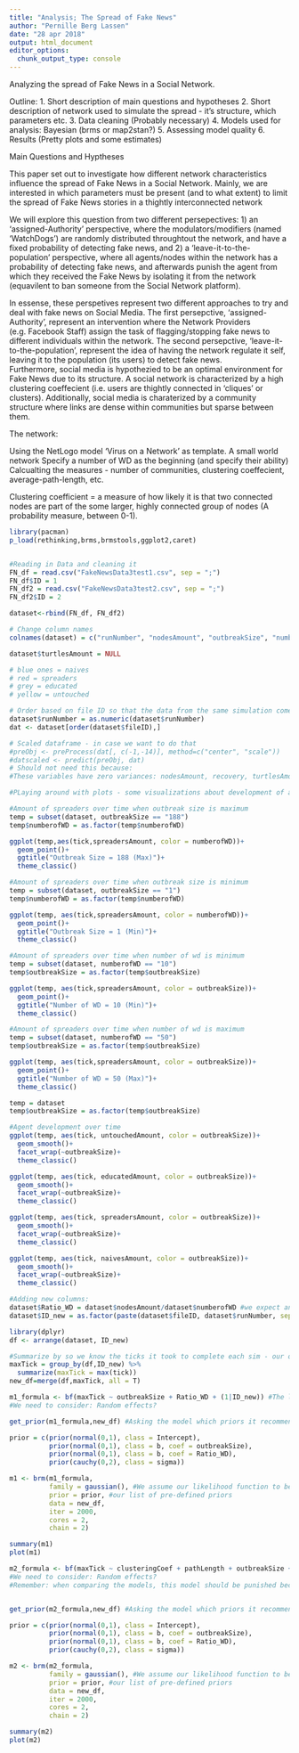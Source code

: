```yaml
---
title: "Analysis; The Spread of Fake News"
author: "Pernille Berg Lassen"
date: "28 apr 2018"
output: html_document
editor_options: 
  chunk_output_type: console
---
```


Analyzing the spread of Fake News in a Social Network.

Outline:
  1. Short description of main questions and hypotheses 
  2. Short description of network used to simulate the spread - it's structure, which parameters etc.
  3. Data cleaning (Probably necessary)
  4. Models used for analysis: Bayesian (brms or map2stan?)
  5. Assessing model quality
  6. Results (Pretty plots and some estimates)
  

Main Questions and Hyptheses 

This paper set out to investigate how different network characteristics influence the spread of Fake News in a Social Network. Mainly, we are interested in which parameters must be present (and to what extent) to limit the spread of Fake News stories in a thightly interconnected network

  We will explore this question from two different persepectives: 1) an 'assigned-Authority' perspective, where the modulators/modifiers (named 'WatchDogs') are randomly distributed throughtout the network, and have a fixed probability of detecting fake news, and 2) a 'leave-it-to-the-population' perspective, where all agents/nodes within the network has a probability of detecting fake news, and afterwards punish the agent from which they received the Fake News by isolating it from the network (equavilent to ban someone from the Social Network platform).
  
  In essense, these perspetives represent two different approaches to try and deal with fake news on Social Media. The first persepctive, 'assigned-Authority', represent an intervention where the Network Providers (e.g. Facebook Staff) assign the task of flagging/stopping fake news to different individuals within the network. The second persepctive, 'leave-it-to-the-population', represent the idea of having the network regulate it self, leaving it to the population (its users) to detect fake news.  
  Furthermore, social media is hypothezied to be an optimal environment for Fake News due to its structure. A social network is characterized by a high clustering coeffecient (i.e. users are thightly connected in 'cliques' or clusters). Additionally, social media is charaterized by a community structure where links are dense within communities but sparse between them.
  
  

The network:

Using the NetLogo model 'Virus on a Network' as template. 
A small world network
Specify a number of WD as the beginning (and specify their ability)
Calcualting the measures - number of communities, clustering coeffecient, average-path-length, etc. 
  

  Clustering coefficient = a measure of how likely it is that two connected nodes are part of the some larger, highly connected group of nodes (A probability measure, between 0-1).


```r
library(pacman)
p_load(rethinking,brms,brmstools,ggplot2,caret)


#Reading in Data and cleaning it
FN_df = read.csv("FakeNewsData3test1.csv", sep = ";")
FN_df$ID = 1
FN_df2 = read.csv("FakeNewsData3test2.csv", sep = ";")
FN_df2$ID = 2

dataset<-rbind(FN_df, FN_df2)

# Change column names
colnames(dataset) = c("runNumber", "nodesAmount", "outbreakSize", "numberofWD", "recovery", "tick", "turtlesAmount", "clusteringCoef", "pathLength", "naivesAmount", "spreadersAmount", "educatedAmount", "untouchedAmount", "fileID")

dataset$turtlesAmount = NULL

# blue ones = naives
# red = spreaders
# grey = educated
# yellow = untouched

# Order based on file ID so that the data from the same simulation comes together
dataset$runNumber = as.numeric(dataset$runNumber)
dat <- dataset[order(dataset$fileID),]

# Scaled dataframe - in case we want to do that
#preObj <- preProcess(dat[, c(-1,-14)], method=c("center", "scale"))
#datscaled <- predict(preObj, dat)
# Should not need this because:
#These variables have zero variances: nodesAmount, recovery, turtlesAmount

```

```r
#PLaying around with plots - some visualizations about development of agents over time

#Amount of spreaders over time when outbreak size is maximum
temp = subset(dataset, outbreakSize == "188")
temp$numberofWD = as.factor(temp$numberofWD)

ggplot(temp,aes(tick,spreadersAmount, color = numberofWD))+
  geom_point()+
  ggtitle("Outbreak Size = 188 (Max)")+
  theme_classic()

#Amount of spreaders over time when outbreak size is minimum
temp = subset(dataset, outbreakSize == "1")
temp$numberofWD = as.factor(temp$numberofWD)

ggplot(temp, aes(tick,spreadersAmount, color = numberofWD))+
  geom_point()+
  ggtitle("Outbreak Size = 1 (Min)")+
  theme_classic()

#Amount of spreaders over time when number of wd is minimum
temp = subset(dataset, numberofWD == "10")
temp$outbreakSize = as.factor(temp$outbreakSize)

ggplot(temp, aes(tick,spreadersAmount, color = outbreakSize))+
  geom_point()+
  ggtitle("Number of WD = 10 (Min)")+
  theme_classic()

#Amount of spreaders over time when number of wd is maximum
temp = subset(dataset, numberofWD == "50")
temp$outbreakSize = as.factor(temp$outbreakSize)

ggplot(temp, aes(tick,spreadersAmount, color = outbreakSize))+
  geom_point()+
  ggtitle("Number of WD = 50 (Max)")+
  theme_classic()

temp = dataset
temp$outbreakSize = as.factor(temp$outbreakSize)

#Agent development over time
ggplot(temp, aes(tick, untouchedAmount, color = outbreakSize))+
  geom_smooth()+
  facet_wrap(~outbreakSize)+
  theme_classic()

ggplot(temp, aes(tick, educatedAmount, color = outbreakSize))+
  geom_smooth()+
  facet_wrap(~outbreakSize)+
  theme_classic()

ggplot(temp, aes(tick, spreadersAmount, color = outbreakSize))+
  geom_smooth()+
  facet_wrap(~outbreakSize)+
  theme_classic()

ggplot(temp, aes(tick, naivesAmount, color = outbreakSize))+
  geom_smooth()+
  facet_wrap(~outbreakSize)+
  theme_classic()
```


```r
#Adding new columns:
dataset$Ratio_WD = dataset$nodesAmount/dataset$numberofWD #we expect an interaction between number of nodes and number of WD - using ratio in models instead 
dataset$ID_new = as.factor(paste(dataset$fileID, dataset$runNumber, sep = "_")) #making a new ID column which takes into account which fileID (some runNumbers are the same - can't use that as repeated measure)

library(dplyr)
df <- arrange(dataset, ID_new)

#Summarize by so we know the ticks it took to complete each sim - our outcome
maxTick = group_by(df,ID_new) %>%
  summarize(maxTick = max(tick))
new_df=merge(df,maxTick, all = T)

m1_formula <- bf(maxTick ~ outbreakSize + Ratio_WD + (1|ID_new)) #The last bit is how you add repeated measures
#We need to consider: Random effects?

get_prior(m1_formula,new_df) #Asking the model which priors it recommend

prior = c(prior(normal(0,1), class = Intercept),
          prior(normal(0,1), class = b, coef = outbreakSize),
          prior(normal(0,1), class = b, coef = Ratio_WD),
          prior(cauchy(0,2), class = sigma))

m1 <- brm(m1_formula,
          family = gaussian(), #We assume our likelihood function to be normally distributed
          prior = prior, #our list of pre-defined priors
          data = new_df,
          iter = 2000,
          cores = 2,
          chain = 2)

summary(m1)
plot(m1)

m2_formula <- bf(maxTick ~ clusteringCoef + pathLength + outbreakSize + Ratio_WD + (1|ID_new)) #The last bit is how you add repeated measures
#We need to consider: Random effects?
#Remember: when comparing the models, this model should be punished because it's adding all them parameters 


get_prior(m2_formula,new_df) #Asking the model which priors it recommend

prior = c(prior(normal(0,1), class = Intercept),
          prior(normal(0,1), class = b, coef = outbreakSize),
          prior(normal(0,1), class = b, coef = Ratio_WD),
          prior(cauchy(0,2), class = sigma))

m2 <- brm(m2_formula,
          family = gaussian(), #We assume our likelihood function to be normally distributed
          prior = prior, #our list of pre-defined priors
          data = new_df,
          iter = 2000,
          cores = 2,
          chain = 2)

summary(m2)
plot(m2)
```
